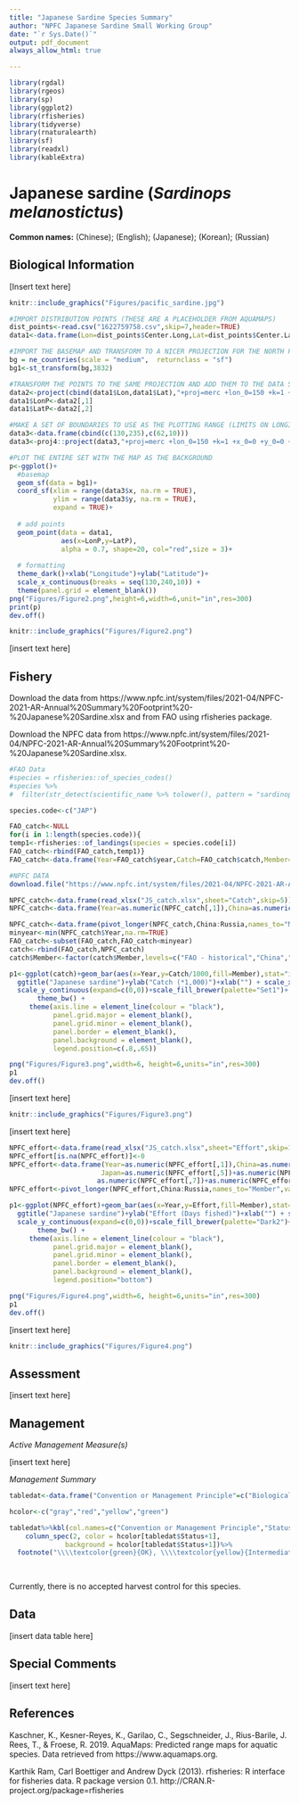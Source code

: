 ```yaml
---
title: "Japanese Sardine Species Summary"
author: "NPFC Japanese Sardine Small Working Group"
date: "`r Sys.Date()`"
output: pdf_document
always_allow_html: true  

---
```


```r
library(rgdal)
library(rgeos)
library(sp)
library(ggplot2)
library(rfisheries)
library(tidyverse)
library(rnaturalearth)
library(sf)
library(readxl)
library(kableExtra)

```
# Japanese sardine (*Sardinops melanostictus*)

**Common names:** (Chinese); (English); (Japanese); (Korean); (Russian)

## Biological Information

[Insert text here]

```r

knitr::include_graphics("Figures/pacific_sardine.jpg")

```



```r
#IMPORT DISTRIBUTION POINTS (THESE ARE A PLACEHOLDER FROM AQUAMAPS)
dist_points<-read.csv("1622759758.csv",skip=7,header=TRUE)
data1<-data.frame(Lon=dist_points$Center.Long,Lat=dist_points$Center.Lat)

#IMPORT THE BASEMAP AND TRANSFORM TO A NICER PROJECTION FOR THE NORTH PACIFIC
bg = ne_countries(scale = "medium",  returnclass = "sf")
bg1<-st_transform(bg,3832)

#TRANSFORM THE POINTS TO THE SAME PROJECTION AND ADD THEM TO THE DATA SET
data2<-project(cbind(data1$Lon,data1$Lat),"+proj=merc +lon_0=150 +k=1 +x_0=0 +y_0=0 +datum=WGS84 +units=m +no_defs")
data1$LonP<-data2[,1]
data1$LatP<-data2[,2]

#MAKE A SET OF BOUNDARIES TO USE AS THE PLOTTING RANGE (LIMITS ON LONGITUDE AND LATITUDE)
data3<-data.frame(cbind(c(130,235),c(62,10)))
data3<-proj4::project(data3,"+proj=merc +lon_0=150 +k=1 +x_0=0 +y_0=0 +datum=WGS84 +units=m +no_defs")

#PLOT THE ENTIRE SET WITH THE MAP AS THE BACKGROUND
p<-ggplot()+
  #basemap
  geom_sf(data = bg1)+
  coord_sf(xlim = range(data3$x, na.rm = TRUE), 
           ylim = range(data3$y, na.rm = TRUE), 
           expand = TRUE)+
  
  # add points
  geom_point(data = data1, 
             aes(x=LonP,y=LatP),
             alpha = 0.7, shape=20, col="red",size = 3)+
  
  # formatting
  theme_dark()+xlab("Longitude")+ylab("Latitude")+
  scale_x_continuous(breaks = seq(130,240,10)) +
  theme(panel.grid = element_blank())
png("Figures/Figure2.png",height=6,width=6,unit="in",res=300)
print(p)
dev.off()
```


```r

knitr::include_graphics("Figures/Figure2.png")

```


[insert text here]

## Fishery

Download the data from https://www.npfc.int/system/files/2021-04/NPFC-2021-AR-Annual%20Summary%20Footprint%20-%20Japanese%20Sardine.xlsx and from FAO using rfisheries package. 

Download the NPFC data from https://www.npfc.int/system/files/2021-04/NPFC-2021-AR-Annual%20Summary%20Footprint%20-%20Japanese%20Sardine.xlsx.


```r
#FAO Data
#species = rfisheries::of_species_codes()
#species %>% 
#  filter(str_detect(scientific_name %>% tolower(), pattern = "sardinops"))

species.code<-c("JAP")

FAO_catch<-NULL
for(i in 1:length(species.code)){
temp1<-rfisheries::of_landings(species = species.code[i])
FAO_catch<-rbind(FAO_catch,temp1)}
FAO_catch<-data.frame(Year=FAO_catch$year,Catch=FAO_catch$catch,Member="FAO - historical")

#NPFC DATA
download.file("https://www.npfc.int/system/files/2021-04/NPFC-2021-AR-Annual%20Summary%20Footprint%20-%20Japanese%20Sardine.xlsx", destfile="JS_catch.xlsx",mode="wb", quiet = FALSE)

NPFC_catch<-data.frame(read_xlsx("JS_catch.xlsx",sheet="Catch",skip=5))
NPFC_catch<-data.frame(Year=as.numeric(NPFC_catch[,1]),China=as.numeric(NPFC_catch[,2]),Japan=as.numeric(NPFC_catch[,5]),Russia=as.numeric(NPFC_catch[,8]))

NPFC_catch<-data.frame(pivot_longer(NPFC_catch,China:Russia,names_to="Member",values_to="Catch"))
minyear<-min(NPFC_catch$Year,na.rm=TRUE)
FAO_catch<-subset(FAO_catch,FAO_catch<minyear)
catch<-rbind(FAO_catch,NPFC_catch)
catch$Member<-factor(catch$Member,levels=c("FAO - historical","China","Japan","Russia"))

p1<-ggplot(catch)+geom_bar(aes(x=Year,y=Catch/1000,fill=Member),stat="identity",position="stack")+
  ggtitle("Japanese sardine")+ylab("Catch (*1,000)")+xlab("") + scale_x_continuous(breaks = seq(min(catch$Year,na.rm=TRUE),max(catch$Year,na.rm=TRUE),10))+
  scale_y_continuous(expand=c(0,0))+scale_fill_brewer(palette="Set1")+
       theme_bw() +
     theme(axis.line = element_line(colour = "black"),
           panel.grid.major = element_blank(),
           panel.grid.minor = element_blank(),
           panel.border = element_blank(),
           panel.background = element_blank(),
           legend.position=c(.8,.65))

png("Figures/Figure3.png",width=6, height=6,units="in",res=300)
p1
dev.off()
```

[insert text here]

```r

knitr::include_graphics("Figures/Figure3.png")

```

[insert text here]

```r
NPFC_effort<-data.frame(read_xlsx("JS_catch.xlsx",sheet="Effort",skip=19,col_types='numeric'))
NPFC_effort[is.na(NPFC_effort)]<-0
NPFC_effort<-data.frame(Year=as.numeric(NPFC_effort[,1]),China=as.numeric(NPFC_effort[,2])+as.numeric(NPFC_effort[,3]),
                       Japan=as.numeric(NPFC_effort[,5])+as.numeric(NPFC_effort[,4]),Russia=as.numeric(NPFC_effort[,6])+
                      as.numeric(NPFC_effort[,7])+as.numeric(NPFC_effort[,8])+as.numeric(NPFC_effort[,9])+as.numeric(NPFC_effort[,10]))
NPFC_effort<-pivot_longer(NPFC_effort,China:Russia,names_to="Member",values_to="Effort")

p1<-ggplot(NPFC_effort)+geom_bar(aes(x=Year,y=Effort,fill=Member),stat="identity",position="stack")+
  ggtitle("Japanese sardine")+ylab("Effort (Days fished)")+xlab("") + scale_x_continuous(breaks = seq(2010,max(NPFC_effort$Year),1))+
  scale_y_continuous(expand=c(0,0))+scale_fill_brewer(palette="Dark2")+
       theme_bw() +
     theme(axis.line = element_line(colour = "black"),
           panel.grid.major = element_blank(),
           panel.grid.minor = element_blank(),
           panel.border = element_blank(),
           panel.background = element_blank(),
           legend.position="bottom")

png("Figures/Figure4.png",width=6, height=6,units="in",res=300)
p1
dev.off()


```

[insert text here]

```r

knitr::include_graphics("Figures/Figure4.png")

```

## Assessment

[insert text here]

## Management

*Active Management Measure(s)*

[insert text here]

*Management Summary*

```r
tabledat<-data.frame("Convention or Management Principle"=c("Biological reference point(s)", "Stock status","Catch limit","Harvest control rule", "Other"), Status=c(1,0,2,1,2),"Comment or Consideration"=c("Not established","Status determination criteria not established","Recommended catch, effort limits","Not established","No expansion of fishing beyond established areas"))

hcolor<-c("gray","red","yellow","green")
```

```r
tabledat%>%kbl(col.names=c("Convention or Management Principle","Status","Comment or Consideration"))%>%kable_classic_2(full_width=F)%>%
    column_spec(2, color = hcolor[tabledat$Status+1],
              background = hcolor[tabledat$Status+1])%>%
  footnote("\\\\textcolor{green}{OK}, \\\\textcolor{yellow}{Intermediate}, \\\\textcolor{red}{Not accomplished}, \\\\textcolor{gray}{Unknown}", title_format="bold",escape = F)
    
    
```


Currently, there is no accepted harvest control for this species. 

## Data

[insert data table here]

## Special Comments

[insert text here]

## References

Kaschner, K., Kesner-Reyes, K., Garilao, C., Segschneider, J., Rius-Barile, J. Rees, T., & Froese, R. 2019. AquaMaps: Predicted range maps for aquatic species. Data retrieved from https://www.aquamaps.org.

Karthik Ram, Carl Boettiger and Andrew Dyck (2013). rfisheries: R   interface for fisheries data. R package version 0.1.
  http://CRAN.R-project.org/package=rfisheries
